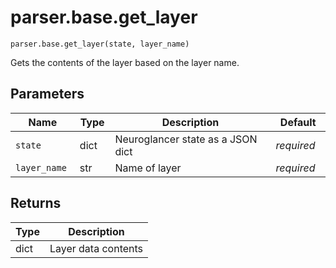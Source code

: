 # parser.base.get_layer { #nglui.parser.base.get_layer }

`parser.base.get_layer(state, layer_name)`

Gets the contents of the layer based on the layer name.

## Parameters

| Name         | Type   | Description                       | Default    |
|--------------|--------|-----------------------------------|------------|
| `state`      | dict   | Neuroglancer state as a JSON dict | _required_ |
| `layer_name` | str    | Name of layer                     | _required_ |

## Returns

| Type   | Description         |
|--------|---------------------|
| dict   | Layer data contents |